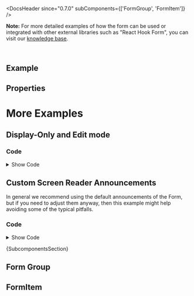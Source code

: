 
<Meta of={ComponentStories} />

<DocsHeader since="0.7.0" subComponents={['FormGroup', 'FormItem']} />

**Note:** For more detailed examples of how the form can be used or integrated with other external libraries such as "React Hook Form", you can visit our [knowledge base](https://sap.github.io/ui5-webcomponents-react/?path=/docs/knowledge-base-form-handling--docs).

<br />

## Example

<Canvas of={ComponentStories.Default} />

## Properties

<ControlsWithNote of={ComponentStories.Default} />

# More Examples

## Display-Only and Edit mode

<Canvas of={ComponentStories.DisplayEditMode} sourceState="none" />

### Code

<details>

{' '}

<summary>Show Code</summary>

```jsx
const StandardField = ({ editMode, value, inputType = InputType.Text, onInput, ...rest }) => {
  if (editMode) {
    return <Input value={value} style={{ width: '100%' }} type={inputType} onInput={onInput} {...rest} />;
  }
  if (inputType === InputType.URL || inputType === InputType.Email) {
    return (
      <Link href={inputType === InputType.Email ? `mailto:${value}` : value} target="_blank" {...rest}>
        {value}
      </Link>
    );
  }
  return <Text {...rest}>{value}</Text>;
};

const reducer = (state, { field, value }) => {
  return { ...state, [field]: value };
};

const FormComponent = (props) => {
  const [editMode, toggleEditMode] = useReducer((prev) => !prev, false, undefined);
  const [formState, dispatch] = useReducer(
    reducer,
    {
      name: 'Red Point Stores',
      street: 'Main St 1618',
      zip: 31415,
      city: 'Maintown',
      country: 'Germany',
      web: 'https://www.sap.com',
      mail: 'john.smith@sap.com',
      twitter: '@sap',
      phone: '+49 1234 56789'
    },
    undefined
  );
  const { zip, city, name, street, country, web, mail, twitter, phone } = formState;

  const handleInput = (e) => {
    dispatch({ field: Object.keys(e.target.dataset)[0], value: e.target.value });
  };

  return (
    <>
      <Button onClick={toggleEditMode}>Toggle {editMode ? 'Display-Only Mode' : 'Edit Mode'}</Button>
      <Form
        {...props}
        onSubmit={(e) => {
          e.preventDefault();
        }}
      >
        <FormGroup titleText="Address">
          <FormItem label="Name">
            <StandardField editMode={editMode} value={name} onInput={handleInput} data-name />
          </FormItem>
          <FormItem label="Street">
            <StandardField editMode={editMode} value={street} onInput={handleInput} data-street />
          </FormItem>
          <FormItem label="ZIP Code / City">
            {editMode ? (
              <>
                <Input value={zip} type={InputType.Number} style={{ width: '30%' }} onInput={handleInput} data-zip />
                <Input value={city} style={{ width: '70%' }} onInput={handleInput} data-city />
              </>
            ) : (
              <Text>{`${zip} ${city}`}</Text>
            )}
          </FormItem>
          <FormItem label="Country">
            <StandardField editMode={editMode} value={country} onInput={handleInput} data-country />
          </FormItem>
          <FormItem label="Web">
            <StandardField editMode={editMode} value={web} inputType={InputType.URL} onInput={handleInput} data-web />
          </FormItem>
        </FormGroup>
        <FormGroup titleText="Contact">
          <FormItem label="Email">
            <StandardField
              editMode={editMode}
              value={mail}
              inputType={InputType.Email}
              onInput={handleInput}
              data-email
            />
          </FormItem>
          <FormItem label="Twitter">
            <StandardField editMode={editMode} value={twitter} onInput={handleInput} data-twitter />
          </FormItem>
          <FormItem label="Phone">
            <StandardField
              editMode={editMode}
              value={phone}
              inputType={InputType.Tel}
              onInput={handleInput}
              data-phone
            />
          </FormItem>
        </FormGroup>
      </Form>
    </>
  );
};
```

</details>

## Custom Screen Reader Announcements

In general we recommend using the default announcements of the Form, but if you need to adjust them anyway, then this example might help avoiding some of the typical pitfalls.

<Canvas of={ComponentStories.CustomLabel} sourceState="none" />

### Code

<details>

{' '}

<summary>Show Code</summary>

```jsx
function FormComponent() {
  const uniqueId = useId();
  return (
    <Form
      titleText="Not announced (because of `aria-label` of the `Form`)"
      aria-label="Custom announcement of the form title via aria-label"
    >
      <FormGroup titleText="Default Group Announcement">
        <FormItem label={<Label>Default announcement with custom Label</Label>}>
          <Input />
        </FormItem>
      </FormGroup>
      <FormGroup titleText="Not announced (because of `accessibleName` of the `Input`)">
        <FormItem label={<Label>Not announced (because of `accessibleName` of the `Input`)</Label>}>
          <Input accessibleName="Custom announcement via accessibleName prop" />
        </FormItem>
      </FormGroup>
      <FormGroup titleText="Not announced (because of `accessibleNameRef` of the `Input`)">
        <FormItem label={<Label>Not announced (because of `accessibleNameRef` of the `Input`)</Label>}>
          <Input accessibleNameRef={`${uniqueId}-input1`} />
          <span id={`${uniqueId}-input1`} className="pseudoInvisibleText">
            Custom announcement via accessibleNameRef prop
          </span>
        </FormItem>
      </FormGroup>
      <FormGroup
        titleText="Announced (because of `accessibleNameRef` of the `Input` and linking id)"
        id={`${uniqueId}-group`}
      >
        <FormItem label={<Label>Not announced (because of `accessibleNameRef` of the `Input`)</Label>}>
          <Input accessibleNameRef={`${uniqueId}-group ${uniqueId}-input2`} />
          <span id={`${uniqueId}-input2`} className="pseudoInvisibleText">
            Custom announcement via accessibleNameRef prop
          </span>
        </FormItem>
      </FormGroup>
    </Form>
  );
}
```

</details>

<Markdown>{SubcomponentsSection}</Markdown>

## Form Group

<Description of={FormGroup} />

<ArgTypes of={FormGroup} />

## FormItem

<Description of={FormItem} />

<ArgTypes of={FormItem} />

<Footer />
